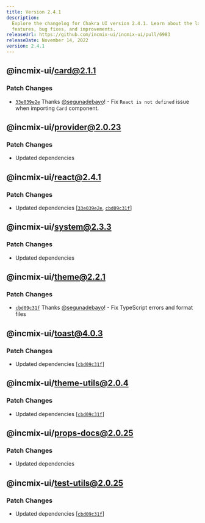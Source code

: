 ```yaml
---
title: Version 2.4.1
description:
  Explore the changelog for Chakra UI version 2.4.1. Learn about the latest
  features, bug fixes, and improvements.
releaseUrl: https://github.com/incmix-ui/incmix-ui/pull/6983
releaseDate: November 14, 2022
version: 2.4.1
---
```


## @incmix-ui/card@2.1.1

### Patch Changes

- [`33e039e2e`](https://github.com/incmix-ui/incmix-ui/commit/33e039e2e0f52bfef20eddd13005534812ccb654)
  Thanks [@segunadebayo](https://github.com/segunadebayo)! - Fix
  `React is not defined` issue when importing `Card` component.

## @incmix-ui/provider@2.0.23

### Patch Changes

- Updated dependencies

## @incmix-ui/react@2.4.1

### Patch Changes

- Updated dependencies
  \[[`33e039e2e`](https://github.com/incmix-ui/incmix-ui/commit/33e039e2e0f52bfef20eddd13005534812ccb654),
  [`cbd09c31f`](https://github.com/incmix-ui/incmix-ui/commit/cbd09c31ff7134157906dbaeaaea5a920185e36a)]

## @incmix-ui/system@2.3.3

### Patch Changes

- Updated dependencies

## @incmix-ui/theme@2.2.1

### Patch Changes

- [`cbd09c31f`](https://github.com/incmix-ui/incmix-ui/commit/cbd09c31ff7134157906dbaeaaea5a920185e36a)
  Thanks [@segunadebayo](https://github.com/segunadebayo)! - Fix TypeScript
  errors and format files

## @incmix-ui/toast@4.0.3

### Patch Changes

- Updated dependencies
  \[[`cbd09c31f`](https://github.com/incmix-ui/incmix-ui/commit/cbd09c31ff7134157906dbaeaaea5a920185e36a)]

## @incmix-ui/theme-utils@2.0.4

### Patch Changes

- Updated dependencies
  \[[`cbd09c31f`](https://github.com/incmix-ui/incmix-ui/commit/cbd09c31ff7134157906dbaeaaea5a920185e36a)]

## @incmix-ui/props-docs@2.0.25

### Patch Changes

- Updated dependencies

## @incmix-ui/test-utils@2.0.25

### Patch Changes

- Updated dependencies
  \[[`cbd09c31f`](https://github.com/incmix-ui/incmix-ui/commit/cbd09c31ff7134157906dbaeaaea5a920185e36a)]
